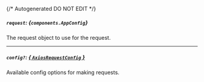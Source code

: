 {/* Autogenerated DO NOT EDIT  */}

##### `request`: *{`components.AppConfig`}*
The request object to use for the request.
<Collapsible openLabel={Labels.showProperties} closeLabel={Labels.hideProperties}>
    <AppConfig/>
</Collapsible>

---
##### `config?`: [*{ `AxiosRequestConfig` }*](https://axios-http.com/docs/req_config)
Available config options for making requests.


